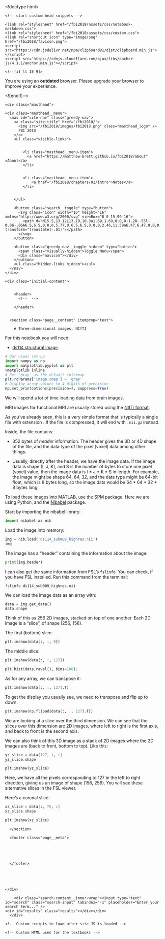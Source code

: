<!doctype html>
<html lang="en" class="no-js">
  <head>
    <meta charset="utf-8">

<!-- begin _includes/seo.html --><title>FBI 2018</title>
<meta name="description" content="">



<meta property="og:type" content="website">
<meta property="og:locale" content="en_UK">
<meta property="og:site_name" content="FBI 2018">
<meta property="og:title" content="FBI 2018">
<meta property="og:url" content="https://matthew-brett.github.io/fbi2018/notebooks/02/images_3d.Rmd">












  

  


<link rel="canonical" href="https://matthew-brett.github.io/fbi2018/notebooks/02/images_3d.Rmd">







  <script type="application/ld+json">
    {
      "@context": "http://schema.org",
      "@type": "Person",
      "name": "Matthew Brett",
      "url": "https://matthew-brett.github.io/fbi2018",
      "sameAs": null
    }
  </script>







<!-- end _includes/seo.html -->


<link href="/fbi2018/feed.xml" type="application/atom+xml" rel="alternate" title="FBI 2018 Feed">

<!-- http://t.co/dKP3o1e -->
<meta name="HandheldFriendly" content="True">
<meta name="MobileOptimized" content="320">
<meta name="viewport" content="width=device-width, initial-scale=1.0">

<script>
  document.documentElement.className = document.documentElement.className.replace(/\bno-js\b/g, '') + ' js ';
</script>

<!-- For all browsers -->
<link rel="stylesheet" href="/fbi2018/assets/css/main.css">

<!--[if lte IE 9]>
  <style>
    /* old IE unsupported flexbox fixes */
    .greedy-nav .site-title {
      padding-right: 3em;
    }
    .greedy-nav button {
      position: absolute;
      top: 0;
      right: 0;
      height: 100%;
    }
  </style>
<![endif]-->


    <!-- start custom head snippets -->


<!-- end custom head snippets -->

    <link rel="stylesheet" href="/fbi2018/assets/css/notebook-markdown.css">
    <link rel="stylesheet" href="/fbi2018/assets/css/custom.css">
    <link rel="shortcut icon" type="image/png" href="/fbi2018/favicon.png">
    <script src="https://cdn.jsdelivr.net/npm/clipboard@1/dist/clipboard.min.js"></script>
    <script src="https://cdnjs.cloudflare.com/ajax/libs/anchor-js/4.1.1/anchor.min.js"></script>
  </head>

  <body class="layout--single">

    <!--[if lt IE 9]>
<div class="notice--danger align-center" style="margin: 0;">You are using an <strong>outdated</strong> browser. Please <a href="https://browsehappy.com/">upgrade your browser</a> to improve your experience.</div>
<![endif]-->

    
    <div class="masthead">
  <div class="masthead__inner-wrap">
    <div class="masthead__menu">
      <nav id="site-nav" class="greedy-nav">
        <a class="site-title" href="/fbi2018/">
          <img src="/fbi2018/images/fbi2018.png" class="masthead_logo" />
          FBI 2018
        </a>
        <ul class="visible-links">
          
            
            <li class="masthead__menu-item">
              <a href="https://matthew-brett.github.io/fbi2018/about" >About</a>
            </li>
          
          
            <li class="masthead__menu-item">
                <a href="/fbi2018/chapters/01/intro">Notes</a>
            </li>
          
          
        </ul>
        
        <button class="search__toggle" type="button">
          <svg class="icon" width="16" height="16" xmlns="http://www.w3.org/2000/svg" viewBox="0 0 15.99 16">
            <path d="M15.5,13.12L13.19,10.8a1.69,1.69,0,0,0-1.28-.55l-0.06-.06A6.5,6.5,0,0,0,5.77,0,6.5,6.5,0,0,0,2.46,11.59a6.47,6.47,0,0,0,7.74.26l0.05,0.05a1.65,1.65,0,0,0,.5,1.24l2.38,2.38A1.68,1.68,0,0,0,15.5,13.12ZM6.4,2A4.41,4.41,0,1,1,2,6.4,4.43,4.43,0,0,1,6.4,2Z" transform="translate(-.01)"></path>
          </svg>
        </button>
        
        <button class="greedy-nav__toggle hidden" type="button">
          <span class="visually-hidden">Toggle Menu</span>
          <div class="navicon"></div>
        </button>
        <ul class="hidden-links hidden"></ul>
      </nav>
    </div>
  </div>
</div>

    

    <div class="initial-content">
      



<div id="main" role="main">
  

  <article class="page" itemscope itemtype="http://schema.org/CreativeWork">
    
    
    
    

    <div class="page__inner-wrap">
      
        <header>
          <!--  -->
          
        </header>
      

      <section class="page__content" itemprop="text">
        
        # Three-dimensional images, NIfTI

For this notebook you will need:

* [ds114 structural image](https://matthew-brett.github.io/fbi2018/data/ds114_sub009_highres.nii).


```python
# Our usual set-up
import numpy as np
import matplotlib.pyplot as plt
%matplotlib inline
# Set 'gray' as the default colormap
plt.rcParams['image.cmap'] = 'gray'
# Display array values to 4 digits of precision
np.set_printoptions(precision=4, suppress=True)
```

We will spend a lot of time loading data from brain images.

MRI images for functional MRI are usually stored using the [NIfTi
format](https://nifti.nimh.nih.gov/nifti-1).

As you've already seen, this is a very simple format that is typically a
single file with extension .  If the file is compressed, it will end with
`.nii.gz` instead.

Inside, the file contains:

* 352 bytes of *header* information.  The header gives the 3D or 4D shape of
  the file, and the data type of the pixel (voxel) data among other things.

* Usually, directly after the header, we have the image data.  If the image
  data is shape (I, J, K), and S is the number of bytes to store one pixel
  (voxel) value, then the image data is I \* J \* K \* S in length.  For
  example, the image might be shape 64, 64, 32, and the data type might be
  64-bit float, which is 8 bytes long, so the image data would be 64 \* 64 \*
  32 \* 8 bytes long.

To load these images into MATLAB, use the
[SPM](http://www.fil.ion.ucl.ac.uk/spm/) package.  Here we are using Python,
and the [Nibabel](http://nipy.org/nibabel) package.

Start by importing the nibabel library:

```python
import nibabel as nib
```


Load the image into memory:

```python
img = nib.load('ds114_sub009_highres.nii')
img
```

The image has a "header" containing the information about the image:

```python
print(img.header)
```

I can also get the same information from FSL's `fslinfo`. You can check, if
you have FSL installed.  Run this command from the terminal:

```
fslinfo ds114_sub009_highres.nii
```


We can load the image data as an array with:

```python
data = img.get_data()
data.shape
```

Think of this as 256 2D images, stacked on top of one another.  Each 2D image
is a "slice", of shape (256, 156).

The first (bottom) slice:

```python
plt.imshow(data[:, :, 0])
```

The middle slice:

```python
plt.imshow(data[:, :, 127])
```

```python
plt.hist(data.ravel(), bins=100);
```

As for any array, we can transpose it:

```python
plt.imshow(data[:, :, 127].T)
```

To get the display you usually see, we need to transpose and flip up to down:

```python
plt.imshow(np.flipud(data[:, :, 127].T))
```

We are looking at a slice over the third dimension.  We can see that the slices over this dimension are 2D images, where left to right is the first axis, and back to front is the second axis.


We can also think of this 3D image as a stack of 2D images where the 2D images are (back to front, bottom to top).   Like this:

```python
yz_slice = data[127, :, :]
yz_slice.shape
```

```python
plt.imshow(yz_slice)
```

Here, we have all the pixels corresponding to 127 in the left to right
direction, giving us an image of shape (156, 256).  You will see these
alternative slices in the FSL viewer.

Here's a coronal slice:

```python
xz_slice = data[:, 78, :]
xz_slice.shape
```

```python
plt.imshow(xz_slice)
```

        
      </section>

      <footer class="page__meta">
        
        


        
      </footer>

      

      

    </div>

    
  </article>

  
  
</div>

    </div>

    
      <div class="search-content">
        <div class="search-content__inner-wrap"><input type="text" id="search" class="search-input" tabindex="-1" placeholder="Enter your search term..." />
    <div id="results" class="results"></div></div>
      </div>
    

    

    
  <script src="/fbi2018/assets/js/main.min.js"></script>
  <script src="https://use.fontawesome.com/releases/v5.0.12/js/all.js"></script>




<script src="/fbi2018/assets/js/lunr/lunr.min.js"></script>
<script src="/fbi2018/assets/js/lunr/lunr-store.js"></script>
<script src="/fbi2018/assets/js/lunr/lunr-en.js"></script>




    <!-- Custom scripts to load after site JS is loaded -->

    <!-- Custom HTML used for the textbooks -->
<!-- Configure, then load MathJax -->
<script type="text/javascript">
  window.MathJax = {
    tex2jax: {
      inlineMath: [ ['$','$'], ["\\(","\\)"] ],
      processEscapes: true,
      processEnvironments: true
    }
  };
</script>
<script src="https://cdnjs.cloudflare.com/ajax/libs/mathjax/2.7.0/MathJax.js?config=TeX-AMS-MML_HTMLorMML-full,Safe" type="text/javascript"></script>


<script type="text/javascript">
// --- To auto-embed hub URLs in interact links if given in a RESTful fashion ---
function getJsonFromUrl(url) {
  var query = url.split('?');
  if (query.length < 2) {
    // No queries so just return false
    return false;
  }
  query = query[1];
  // Collect REST params into a dictionary
  var result = {};
  query.split("&").forEach(function(part) {
    var item = part.split("=");
    result[item[0]] = decodeURIComponent(item[1]);
  });
  return result;
}

// Parse a Binder URL, converting it to the string needed for JupyterHub
function binder2Jupyterhub(url) {
  newUrl = {};
  parts = url.split('v2/gh/')[1];
  // Grab the base repo information
  repoinfo = parts.split('?')[0];
  var [org, repo, ref] = repoinfo.split('/');
  newUrl['repo'] = ['https://github.com', org, repo].join('/');
  newUrl['branch'] = ref
  // Grab extra parameters passed
  params = getJsonFromUrl(url);
  if (params['filepath'] !== undefined) {
    newUrl['subPath'] = params['filepath']
  }
  return jQuery.param(newUrl);
}

// Filter out potentially unsafe characters to prevent xss
function safeUrl(url)
{
   return String(encodeURIComponent(url))
            .replace(/&/g, '&amp;')
            .replace(/"/g, '&quot;')
            .replace(/'/g, '&#39;')
            .replace(/</g, '&lt;')
            .replace(/>/g, '&gt;');
}

function addParamToInternalLinks(hub) {
  var links = $("a").each(function() {
    var href = this.href;
    // If the link is an internal link...
    if (href.search("https://matthew-brett.github.io") !== -1 || href.startsWith('/') || href.search("127.0.0.1:") !== -1) {
      // Assume we're an internal link, add the hub param to it
      var params = getJsonFromUrl(href);
      if (params !== false) {
        // We have REST params, so append a new one
        params['hub'] = hub;
      } else {
        // Create the REST params
        params = {'hub': hub};
      }
      // Update the link
      var newHref = href.split('?')[0] + '?' + jQuery.param(params);
      this.setAttribute('href', decodeURIComponent(newHref));
    }
  });
  return false;
}

  // Update interact links
function updateInteractLink() {
    // hack to make this work since it expects a ? in the URL
    rest = getJsonFromUrl("?" + location.search.substr(1));
    hubUrl = rest['hub'];
    if (hubUrl !== undefined) {
      // Sanitize the hubUrl
      hubUrl = safeUrl(hubUrl);
      // Add HTTP text if omitted
      if (hubUrl.indexOf('http') < 0) {hubUrl = 'http://' + hubUrl;}
      link = $("a.interact-button")[0];
      if (link !== undefined) {
          // Update the interact link URL
          var href = link.getAttribute('href');
          if ('binder' == 'binder') {
            // If binder links exist, we need to re-work them for jupyterhub
            first = [hubUrl, 'hub', 'user-redirect', 'git-sync'].join('/')
            href = first + '?' + binder2Jupyterhub(href);
          } else {
            // If JupyterHub links, we only need to replace the hub url
            href = href.replace("https://mybinder.org", hubUrl);
          }
          link.setAttribute('href', decodeURIComponent(href));

          // Add text after interact link saying where we're launching
          hubUrlNoHttp = decodeURIComponent(hubUrl).replace('http://', '').replace('https://', '');
          $("a.interact-button").after($('<div class="interact-context">on ' + hubUrlNoHttp + '</div>'));

      }
      // Update internal links so we retain the hub url
      addParamToInternalLinks(hubUrl);
    }
}

// --- Highlight the part of sidebar for current page ---

// helper to replace trailing slash
function replaceSlash(string)
{
    return string.replace(/\/$/, "");
}

// Add a class to the current page in the sidebar
function highlightSidebarCurrentPage()
{
  var currentpage = location.href;
  var links = $('.sidebar .nav__items a');
  var ii = 0;
  for(ii; ii < links.length; ii++) {
    var link = links[ii];
    if(replaceSlash(link.href) == replaceSlash(currentpage)) {
      // Add CSS for styling
      link.classList.add("current");
      // Scroll to this element
      $('div.sidebar').scrollTop(link.offsetTop - 300);
    }
  }
}

// --- Set up copy/paste for code blocks ---
function addCopyButtonToCode(){
  // get all <code> elements
  var allCodeBlocksElements = $( "div.input_area code, div.highlighter-rouge code" );

  allCodeBlocksElements.each(function(ii) {
   	// add different id for each code block

  	// target
    var currentId = "codeblock" + (ii + 1);
    $(this).attr('id', currentId);

    //trigger
    var clipButton = '<button class="btn copybtn" data-clipboard-target="#' + currentId + '"><img src="https://clipboardjs.com/assets/images/clippy.svg" width="13" alt="Copy to clipboard"></button>';
       $(this).after(clipButton);
    });

    new Clipboard('.btn');
}

// Run scripts when page is loaded
$(document).ready(function () {
  // Add anchors to H1 etc links
  anchors.add();
  // Highlight current page in sidebar
  highlightSidebarCurrentPage();
  // Add copy button to code blocks
  addCopyButtonToCode();
  // Update the Interact link if a REST param given
  updateInteractLink();
});
</script>

  </body>
</html>

